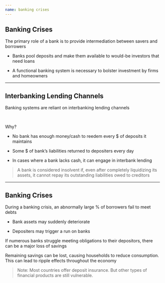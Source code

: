 ```yaml
---
name: banking crises
---
```


## Banking Crises

The primary role of a bank is to provide intermediation between [savers]{.hp} and [borrowers]{.hp}

::: {.incremental}
- Banks pool deposits and make them available to would-be investors that need loans

- A functional banking system is necessary to bolster investment by firms and homeowners
:::

---

## Interbanking Lending Channels

[Banking systems]{.h} are reliant on interbanking lending channels

<br>

[Why?]{.hp .align-center}

::: {.fragment}
- No bank has enough money/cash to reedem every $ of deposits it maintains

- Some $ of bank's liabilities returned to depositers every day

- In cases where a bank lacks cash, it can engage in [interbank lending]{.hp}
:::

::: {.fragment}
> A bank is considered [insolvent]{.hp} if, [even after completely liquidizing its assets]{.hi}, it [cannot repay]{.hp} its outstanding liabilities owed to creditors
:::

---

## Banking Crises

During a [banking crisis]{.hp}, an abnormally large % of borrowers fail to meet debts

::: {.fragment}
- Bank assets may suddenly deteriorate

- Depositers may trigger a [run on banks]{.hp}
:::

::: {.fragment}
If numerous banks struggle meeting obligations to their depositors, there can be a major loss of savings

Remaining savings can be lost, [causing households to reduce consumption]{.h}. 
This can lead to ripple effects throughout the economy
:::

::: {.fragment}
> [Note: Most countries offer deposit insurance. But other types of financial products are still vulnerable.]{.note .hi} 
:::